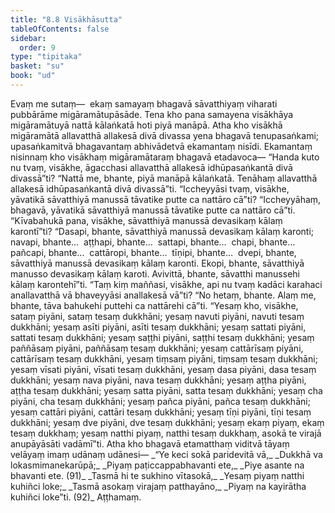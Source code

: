 ```yaml
---
title: "8.8 Visākhāsutta"
tableOfContents: false
sidebar:
  order: 9
type: "tipitaka"
basket: "su"
book: "ud"
---
```



<DynamicBreadcrumb />

<Division number="78" book="ud">

<Paragraph number="738" book="ud">
Evaṃ me sutaṃ—  ekaṃ samayaṃ bhagavā sāvatthiyaṃ viharati pubbārāme migāramātupāsāde. Tena kho pana samayena visākhāya migāramātuyā nattā kālaṅkatā hoti piyā manāpā. Atha kho visākhā migāramātā allavatthā allakesā divā divassa yena bhagavā tenupasaṅkami; upasaṅkamitvā bhagavantaṃ abhivādetvā ekamantaṃ nisīdi. Ekamantaṃ nisinnaṃ kho visākhaṃ migāramātaraṃ bhagavā etadavoca—
</Paragraph>

<Paragraph number="739" book="ud">
“Handa kuto nu tvaṃ, visākhe, āgacchasi allavatthā allakesā idhūpasaṅkantā divā divassā”ti? “Nattā me, bhante, piyā manāpā kālaṅkatā. Tenāhaṃ allavatthā allakesā idhūpasaṅkantā divā divassā”ti. “Iccheyyāsi tvaṃ, visākhe, yāvatikā sāvatthiyā manussā tāvatike putte ca nattāro cā”ti? “Iccheyyāhaṃ, bhagavā, yāvatikā sāvatthiyā manussā tāvatike putte ca nattāro cā”ti.
</Paragraph>

<Paragraph number="740" book="ud">
“Kīvabahukā pana, visākhe, sāvatthiyā manussā devasikaṃ kālaṃ karontī”ti? “Dasapi, bhante, sāvatthiyā manussā devasikaṃ kālaṃ karonti; navapi, bhante…  aṭṭhapi, bhante…  sattapi, bhante…  chapi, bhante…  pañcapi, bhante…  cattāropi, bhante…  tīṇipi, bhante…  dvepi, bhante, sāvatthiyā manussā devasikaṃ kālaṃ karonti. Ekopi, bhante, sāvatthiyā manusso devasikaṃ kālaṃ karoti. Avivittā, bhante, sāvatthi manussehi kālaṃ karontehī”ti.
</Paragraph>

<Paragraph number="741" book="ud">
“Taṃ kiṃ maññasi, visākhe, api nu tvaṃ kadāci karahaci anallavatthā vā bhaveyyāsi anallakesā vā”ti? “No hetaṃ, bhante. Alaṃ me, bhante, tāva bahukehi puttehi ca nattārehi cā”ti.
</Paragraph>

<Paragraph number="742" book="ud">
“Yesaṃ kho, visākhe, sataṃ piyāni, sataṃ tesaṃ dukkhāni; yesaṃ navuti piyāni, navuti tesaṃ dukkhāni; yesaṃ asīti piyāni, asīti tesaṃ dukkhāni; yesaṃ sattati piyāni, sattati tesaṃ dukkhāni; yesaṃ saṭṭhi piyāni, saṭṭhi tesaṃ dukkhāni; yesaṃ paññāsaṃ piyāni, paññāsaṃ tesaṃ dukkhāni; yesaṃ cattārīsaṃ piyāni, cattārīsaṃ tesaṃ dukkhāni, yesaṃ tiṃsaṃ piyāni, tiṃsaṃ tesaṃ dukkhāni; yesaṃ vīsati piyāni, vīsati tesaṃ dukkhāni, yesaṃ dasa piyāni, dasa tesaṃ dukkhāni; yesaṃ nava piyāni, nava tesaṃ dukkhāni; yesaṃ aṭṭha piyāni, aṭṭha tesaṃ dukkhāni; yesaṃ satta piyāni, satta tesaṃ dukkhāni; yesaṃ cha piyāni, cha tesaṃ dukkhāni; yesaṃ pañca piyāni, pañca tesaṃ dukkhāni; yesaṃ cattāri piyāni, cattāri tesaṃ dukkhāni; yesaṃ tīṇi piyāni, tīṇi tesaṃ dukkhāni; yesaṃ dve piyāni, dve tesaṃ dukkhāni; yesaṃ ekaṃ piyaṃ, ekaṃ tesaṃ dukkhaṃ; yesaṃ natthi piyaṃ, natthi tesaṃ dukkhaṃ, asokā te virajā anupāyāsāti vadāmī”ti.
</Paragraph>

<Paragraph number="743" book="ud">
Atha kho bhagavā etamatthaṃ viditvā tāyaṃ velāyaṃ imaṃ udānaṃ udānesi—
</Paragraph>

<Paragraph number="744" type="verses" book="ud">
_“Ye keci sokā paridevitā vā,_  
_Dukkhā va lokasmimanekarūpā;_  
_Piyaṃ paṭiccappabhavanti ete,_  
_Piye asante na bhavanti ete. (91)_  

</Paragraph>

<Paragraph number="745" type="verses" book="ud">
_Tasmā hi te sukhino vītasokā,_  
_Yesaṃ piyaṃ natthi kuhiñci loke;_  
_Tasmā asokaṃ virajaṃ patthayāno,_  
_Piyaṃ na kayirātha kuhiñci loke”ti. (92)_  


</Paragraph>
</Division>

<Paragraph number="746" type="center" book="ud">
Aṭṭhamaṃ.
</Paragraph>